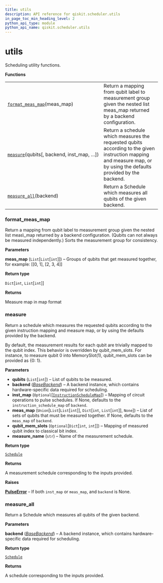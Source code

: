 ```yaml
---
title: utils
description: API reference for qiskit.scheduler.utils
in_page_toc_min_heading_level: 2
python_api_type: module
python_api_name: qiskit.scheduler.utils
---
```


# utils

Scheduling utility functions.

**Functions**

|                                                                                                                  |                                                                                                                                                                     |
| ---------------------------------------------------------------------------------------------------------------- | ------------------------------------------------------------------------------------------------------------------------------------------------------------------- |
| [`format_meas_map`](#qiskit.scheduler.utils.format_meas_map "qiskit.scheduler.utils.format_meas_map")(meas\_map) | Return a mapping from qubit label to measurement group given the nested list meas\_map returned by a backend configuration.                                         |
| [`measure`](#qiskit.scheduler.utils.measure "qiskit.scheduler.utils.measure")(qubits\[, backend, inst\_map, …])  | Return a schedule which measures the requested qubits according to the given instruction mapping and measure map, or by using the defaults provided by the backend. |
| [`measure_all`](#qiskit.scheduler.utils.measure_all "qiskit.scheduler.utils.measure_all")(backend)               | Return a Schedule which measures all qubits of the given backend.                                                                                                   |

### format\_meas\_map

<Function id="qiskit.scheduler.utils.format_meas_map" name="format_meas_map" github="https://github.com/qiskit/qiskit/tree/stable/0.14/qiskit/scheduler/utils.py" signature="format_meas_map(meas_map)">
  Return a mapping from qubit label to measurement group given the nested list meas\_map returned by a backend configuration. (Qubits can not always be measured independently.) Sorts the measurement group for consistency.

  **Parameters**

  **meas\_map** (`List`\[`List`\[`int`]]) – Groups of qubits that get measured together, for example: \[\[0, 1], \[2, 3, 4]]

  **Return type**

  `Dict`\[`int`, `List`\[`int`]]

  **Returns**

  Measure map in map format
</Function>

### measure

<Function id="qiskit.scheduler.utils.measure" name="measure" github="https://github.com/qiskit/qiskit/tree/stable/0.14/qiskit/scheduler/utils.py" signature="measure(qubits, backend=None, inst_map=None, meas_map=None, qubit_mem_slots=None, measure_name='measure')">
  Return a schedule which measures the requested qubits according to the given instruction mapping and measure map, or by using the defaults provided by the backend.

  By default, the measurement results for each qubit are trivially mapped to the qubit index. This behavior is overridden by qubit\_mem\_slots. For instance, to measure qubit 0 into MemorySlot(1), qubit\_mem\_slots can be provided as \{0: 1}.

  **Parameters**

  *   **qubits** (`List`\[`int`]) – List of qubits to be measured.
  *   **backend** ([*BaseBackend*](qiskit.providers.BaseBackend "qiskit.providers.BaseBackend")) – A backend instance, which contains hardware-specific data required for scheduling.
  *   **inst\_map** (`Optional`\[[`InstructionScheduleMap`](qiskit.pulse.InstructionScheduleMap "qiskit.pulse.instruction_schedule_map.InstructionScheduleMap")]) – Mapping of circuit operations to pulse schedules. If None, defaults to the `instruction_schedule_map` of `backend`.
  *   **meas\_map** (`Union`\[`List`\[`List`\[`int`]], `Dict`\[`int`, `List`\[`int`]], `None`]) – List of sets of qubits that must be measured together. If None, defaults to the `meas_map` of `backend`.
  *   **qubit\_mem\_slots** (`Optional`\[`Dict`\[`int`, `int`]]) – Mapping of measured qubit index to classical bit index.
  *   **measure\_name** (`str`) – Name of the measurement schedule.

  **Return type**

  [`Schedule`](qiskit.pulse.Schedule "qiskit.pulse.schedule.Schedule")

  **Returns**

  A measurement schedule corresponding to the inputs provided.

  **Raises**

  [**PulseError**](qiskit.pulse.PulseError "qiskit.pulse.PulseError") – If both `inst_map` or `meas_map`, and `backend` is None.
</Function>

### measure\_all

<Function id="qiskit.scheduler.utils.measure_all" name="measure_all" github="https://github.com/qiskit/qiskit/tree/stable/0.14/qiskit/scheduler/utils.py" signature="measure_all(backend)">
  Return a Schedule which measures all qubits of the given backend.

  **Parameters**

  **backend** ([*BaseBackend*](qiskit.providers.BaseBackend "qiskit.providers.BaseBackend")) – A backend instance, which contains hardware-specific data required for scheduling.

  **Return type**

  [`Schedule`](qiskit.pulse.Schedule "qiskit.pulse.schedule.Schedule")

  **Returns**

  A schedule corresponding to the inputs provided.
</Function>

